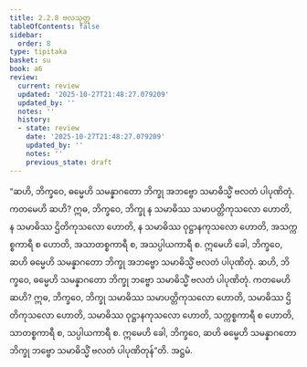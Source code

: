```yaml
---
title: 2.2.8 ဗလသုတ္တ
tableOfContents: false
sidebar:
  order: 8
type: tipitaka
basket: su
book: a6
review:
  current: review
  updated: '2025-10-27T21:48:27.079209'
  updated_by: ''
  notes: ''
  history:
  - state: review
    date: '2025-10-27T21:48:27.079209'
    updated_by: ''
    notes: ''
    previous_state: draft
---
```



<ReviewStatus review={frontmatter.review} showDetails={true} />

<HypothesisAnnotation frontmatter={frontmatter} />

<DynamicBreadcrumb />

<Division number="72" book="a6" e="ch" v="16" p="373">

<Paragraph number="641" book="a6">
“ဆဟိ, ဘိက္ခဝေ, ဓမ္မေဟိ သမန္နာဂတော ဘိက္ခု အဘဗ္ဗော သမာဓိသ္မိံ ဗလတံ ပါပုဏိတုံ. ကတမေဟိ ဆဟိ? ဣဓ, ဘိက္ခဝေ, ဘိက္ခု န သမာဓိဿ သမာပတ္တိကုသလော ဟောတိ, န သမာဓိဿ ဌိတိကုသလော ဟောတိ, န သမာဓိဿ ဝုဋ္ဌာနကုသလော ဟောတိ, အသက္ကစ္စကာရီ စ ဟောတိ, အသာတစ္စကာရီ စ, အသပ္ပါယကာရီ စ. ဣမေဟိ ခေါ, ဘိက္ခဝေ, ဆဟိ ဓမ္မေဟိ သမန္နာဂတော ဘိက္ခု အဘဗ္ဗော သမာဓိသ္မိံ ဗလတံ ပါပုဏိတုံ.
</Paragraph>

<Paragraph number="642" book="a6">
ဆဟိ, ဘိက္ခဝေ, ဓမ္မေဟိ သမန္နာဂတော ဘိက္ခု ဘဗ္ဗော သမာဓိသ္မိံ ဗလတံ ပါပုဏိတုံ. ကတမေဟိ ဆဟိ? ဣဓ, ဘိက္ခဝေ, ဘိက္ခု သမာဓိဿ သမာပတ္တိကုသလော ဟောတိ, သမာဓိဿ ဌိတိကုသလော ဟောတိ, သမာဓိဿ ဝုဋ္ဌာနကုသလော ဟောတိ, သက္ကစ္စကာရီ စ ဟောတိ, သာတစ္စကာရီ စ, သပ္ပါယကာရီ စ. ဣမေဟိ ခေါ, ဘိက္ခဝေ, ဆဟိ ဓမ္မေဟိ သမန္နာဂတော ဘိက္ခု ဘဗ္ဗော သမာဓိသ္မိံ ဗလတံ ပါပုဏိတုန်”တိ.

</Paragraph>
</Division>

<Paragraph number="643" type="center" book="a6">
အဋ္ဌမံ.
</Paragraph>